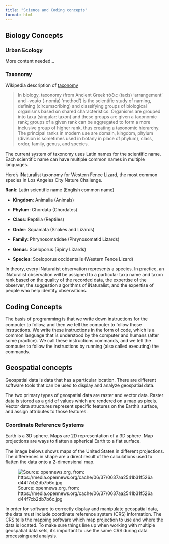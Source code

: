 ```yaml
---
title: "Science and Coding concepts"
format: html
---
```


## Biology Concepts

### Urban Ecology

More content needed...

### Taxonomy

Wikipedia description of [taxonomy](https://en.wikipedia.org/wiki/Taxonomy_(biology))

> In biology, taxonomy (from Ancient Greek τάξις (taxis) 'arrangement' and -νομία (-nomia) 'method') is the scientific study of naming, defining (circumscribing) and classifying groups of biological organisms based on shared characteristics. Organisms are grouped into taxa (singular: taxon) and these groups are given a taxonomic rank; groups of a given rank can be aggregated to form a more inclusive group of higher rank, thus creating a taxonomic hierarchy. The principal ranks in modern use are domain, kingdom, phylum (division is sometimes used in botany in place of phylum), class, order, family, genus, and species.

The current system of taxonomy uses Latin names for the scientific name. Each scientific name can have multiple common names in multiple languages.

Here's iNaturalist taxonomy for Western Fence Lizard, the most common species in Los Angeles City Nature Challenge.

**Rank**: Latin scientific name (English common name)

-   **Kingdom**: Animalia (Animals)

-   **Phylum**: Chordata (Chordates)

-   **Class**: Reptilia (Reptiles)

-   **Order**: Squamata (Snakes and Lizards)

-   **Family**: Phrynosomatidae (Phrynosomatid Lizards)

-   **Genus**: Sceloporus (Spiny Lizards)

-   **Species**: Sceloporus occidentalis (Western Fence Lizard)

In theory, every iNaturalist observation represents a species. In practice, an iNaturalist observation will be assigned to a particular taxa name and taxon rank based on the quality of the recorded data, the expertise of the observer, the suggestion algorithms of iNaturalist, and the expertise of people who help identify observations.

## Coding Concepts

The basis of programming is that we write down instructions for the computer to follow, and then we tell the computer to follow those instructions. We write these instructions in the form of code, which is a common language that is understood by the computer and humans (after some practice). We call these instructions commands, and we tell the computer to follow the instructions by running (also called executing) the commands.

## Geospatial concepts

Geospatial data is data that has a particular location. There are different software tools that can be used to display and analyze geospatial data.

The two primary types of geospatial data are raster and vector data. Raster data is stored as a grid of values which are rendered on a map as pixels. Vector data structures represent specific features on the Earth’s surface, and assign attributes to those features.

### **Coordinate Reference Systems**

Earth is a 3D sphere. Maps are 2D representation of a 3D sphere. Map projections are ways to flatten a spherical Earth to a flat surface.

The image belows shows maps of the United States in different projections. The differences in shape are a direct result of the calculations used to flatten the data onto a 2-dimensional map.

![Source: opennews.org, from: https://media.opennews.org/cache/06/37/0637aa2541b31f526ad44f7cb2db7b6c.jpg](images/crs.jpg)

In order for software to correctly display and manipulate geospatial data, the data must include coordinate reference system (CRS) information. The CRS tells the mapping software which map projection to use and where the data is located. To make sure things line up when working with multiple geospatial data sets, it’s important to use the same CRS during data processing and analysis.
